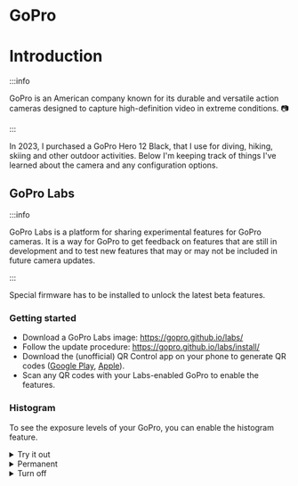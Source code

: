 # GoPro

# Introduction

:::info

GoPro is an American company known for its durable and versatile action cameras designed to capture
high-definition video in extreme conditions. 📷

:::

In 2023, I purchased a GoPro Hero 12 Black, that I use for diving, hiking, skiing and other outdoor
activities. Below I'm keeping track of things I've learned about the camera and any configuration
options.

## GoPro Labs

:::info

GoPro Labs is a platform for sharing experimental features for GoPro cameras. It is a way for GoPro
to get feedback on features that are still in development and to test new features that may or may
not be included in future camera updates.

:::

Special firmware has to be installed to unlock the latest beta features.

### Getting started

- Download a GoPro Labs image: https://gopro.github.io/labs/
- Follow the update procedure: https://gopro.github.io/labs/install/
- Download the (unofficial) QR Control app on your phone to generate QR codes
  ([Google Play](https://play.google.com/store/apps/details?id=com.miscdata.qrcontrol&hl=en_US),
  [Apple](https://apps.apple.com/us/app/qrcontrol/id1518134202)).
- Scan any QR codes with your Labs-enabled GoPro to enable the features.

### Histogram

To see the exposure levels of your GoPro, you can enable the histogram feature.

<div style={{ display: 'flex', flexDirection: 'row', alignItems: 'baseline', gap: '1rem' }}>
  <details style={{ width: 284 }}>
    <summary>Try it out</summary>
    <img
      alt="GoPro Labs QR code for enabling histogram - temporarily"
      src={`https://chart.googleapis.com/chart?chs=250x250&cht=qr&chl=${'oMHIST=1oMHSTP=27,40,100'}&cho=UTF-8`}
    />
  </details>
  <details style={{ width: 284 }}>
    <summary>Permanent</summary>
    <img
      alt="GoPro Labs QR code for enabling histogram - permanently"
      src={`https://chart.googleapis.com/chart?chs=250x250&cht=qr&chl=${'!MHIST=1!MHSTP=27,40,100'}&cho=UTF-8`}
    />
  </details>
  <details style={{ width: 284 }}>
    <summary>Turn off</summary>
    <img
      alt="GoPro Labs QR code for enabling histogram - permanently"
      src={`https://chart.googleapis.com/chart?chs=250x250&cht=qr&chl=${'!MHIST=0'}&cho=UTF-8`}
    />
  </details>
</div>
